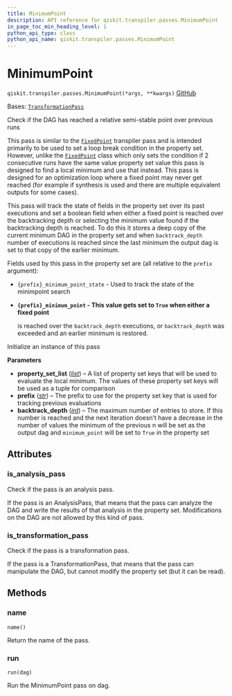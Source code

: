 ```yaml
---
title: MinimumPoint
description: API reference for qiskit.transpiler.passes.MinimumPoint
in_page_toc_min_heading_level: 1
python_api_type: class
python_api_name: qiskit.transpiler.passes.MinimumPoint
---
```


# MinimumPoint

<span id="qiskit.transpiler.passes.MinimumPoint" />

`qiskit.transpiler.passes.MinimumPoint(*args, **kwargs)` [GitHub](https://github.com/qiskit/qiskit/tree/stable/0.25/qiskit/transpiler/passes/utils/minimum_point.py "view source code")

Bases: [`TransformationPass`](qiskit.transpiler.TransformationPass "qiskit.transpiler.basepasses.TransformationPass")

Check if the DAG has reached a relative semi-stable point over previous runs

This pass is similar to the [`FixedPoint`](qiskit.transpiler.passes.FixedPoint "qiskit.transpiler.passes.FixedPoint") transpiler pass and is intended primarily to be used to set a loop break condition in the property set. However, unlike the [`FixedPoint`](qiskit.transpiler.passes.FixedPoint "qiskit.transpiler.passes.FixedPoint") class which only sets the condition if 2 consecutive runs have the same value property set value this pass is designed to find a local minimum and use that instead. This pass is designed for an optimization loop where a fixed point may never get reached (for example if synthesis is used and there are multiple equivalent outputs for some cases).

This pass will track the state of fields in the property set over its past executions and set a boolean field when either a fixed point is reached over the backtracking depth or selecting the minimum value found if the backtracking depth is reached. To do this it stores a deep copy of the current minimum DAG in the property set and when `backtrack_depth` number of executions is reached since the last minimum the output dag is set to that copy of the earlier minimum.

Fields used by this pass in the property set are (all relative to the `prefix` argument):

*   `{prefix}_minimum_point_state` - Used to track the state of the minimpoint search

*   **`{prefix}_minimum_point` - This value gets set to `True` when either a fixed point**

    is reached over the `backtrack_depth` executions, or `backtrack_depth` was exceeded and an earlier minimum is restored.

Initialize an instance of this pass

**Parameters**

*   **property\_set\_list** ([*list*](https://docs.python.org/3/library/stdtypes.html#list "(in Python v3.12)")) – A list of property set keys that will be used to evaluate the local minimum. The values of these property set keys will be used as a tuple for comparison
*   **prefix** ([*str*](https://docs.python.org/3/library/stdtypes.html#str "(in Python v3.12)")) – The prefix to use for the property set key that is used for tracking previous evaluations
*   **backtrack\_depth** ([*int*](https://docs.python.org/3/library/functions.html#int "(in Python v3.12)")) – The maximum number of entries to store. If this number is reached and the next iteration doesn’t have a decrease in the number of values the minimum of the previous n will be set as the output dag and `minimum_point` will be set to `True` in the property set

## Attributes

<span id="qiskit.transpiler.passes.MinimumPoint.is_analysis_pass" />

### is\_analysis\_pass

Check if the pass is an analysis pass.

If the pass is an AnalysisPass, that means that the pass can analyze the DAG and write the results of that analysis in the property set. Modifications on the DAG are not allowed by this kind of pass.

<span id="qiskit.transpiler.passes.MinimumPoint.is_transformation_pass" />

### is\_transformation\_pass

Check if the pass is a transformation pass.

If the pass is a TransformationPass, that means that the pass can manipulate the DAG, but cannot modify the property set (but it can be read).

## Methods

### name

<span id="qiskit.transpiler.passes.MinimumPoint.name" />

`name()`

Return the name of the pass.

### run

<span id="qiskit.transpiler.passes.MinimumPoint.run" />

`run(dag)`

Run the MinimumPoint pass on dag.


